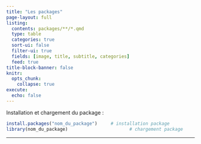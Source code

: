 ```yaml
---
title: "Les packages"
page-layout: full
listing:
  contents: packages/**/*.qmd
  type: table
  categories: true
  sort-ui: false
  filter-ui: true
  fields: [image, title, subtitle, categories]
  feed: true
title-block-banner: false
knitr:
  opts_chunk: 
    collapse: true
execute: 
  echo: false
---
```


:::: {.grid}

::: {.g-col-12}

Installation et chargement du package :
```r
install.packages("nom_du_package")     # installation package
library(nom_du_package)                       # chargement package
```
:::

::::

-----------